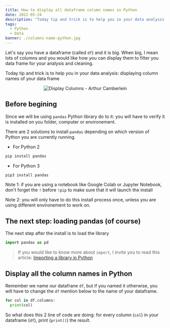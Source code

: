 ```yaml
---
title: How to display all dataframe column names in Python
date: 2022-05-24
description: "Today tip and trick is to help you in your data analysis: displaying column names of your data frame"
tags:
  - Python
  - Data
banner: ./columns-name-python.jpg
---
```


Let's say you have a dataframe (called `df`) and it is big. When big, I mean lots of columns and you would like how you can display them to filter you data frame for your analysis and cleaning.

Today tip and trick is to help you in your data analysis: displaying column names of your data frame

<p align="center">
  <img src="./columns-name-python.jpg" alt="Display Columns - Arthur Camberlein" title="How to display columns dataframe" />
</p>

 ## Before begining

Since we will be using `pandas` Python library do to it: you will have to verify it is installed on you folder, computer or environement.

There are 2 solutions to install `pandas` depending on which version of Python you are currently running.

* For Python 2

```python
pip install pandas
```

* For Python 3

```python
pip3 install pandas
```

Note 1: if you are using a notebook like Google Colab or Jupyter Notebook, don't forget the `!` before `!pip` to make sure that it will launch the install

Note 2: you will only have to do this install process once, unless you are using different environement to work on.

## The next step: loading pandas (of course)

The next step after the install is to load the library

```python
import pandas as pd
```

> If you would like to know more about `import`, I invite you to read this article: [Importing a library in Python](/how-to-import-libraries-python)

## Display all the column names in Python

Remember we name our datafrane `df`, but if you named it otherwise, you will have to change the `df` mention below to the name of your dataframe.

```python
for col in df.columns:
  print(col)
```
So what does this 2 line of code are doing: for every column (`col`) in your dataframe (`df`), print (`print()`) the result.
